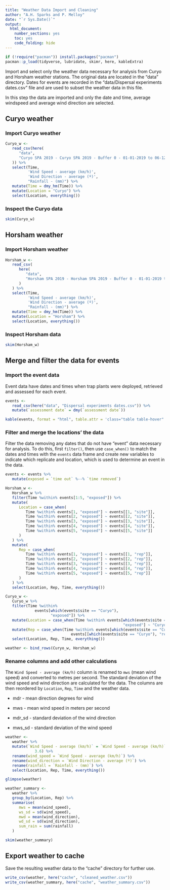 ```yaml
---
title: "Weather Data Import and Cleaning"
author: "A.H. Sparks and P. Melloy"
date: "`r Sys.Date()`"
output:
  html_document:
    number_sections: yes
    toc: yes
    code_folding: hide
---
```


```r
if (!require("pacman")) install.packages("pacman")
pacman::p_load(tidyverse, lubridate, skimr, here, kableExtra)
```

Import and select only the weather data necessary for analysis from Curyo and Horsham weather stations.
The original data are located in the "data" directory.
Dates for events are recorded in the "data/Dispersal experiments dates.csv" file and are used to subset the weather data in this file.

In this step the data are imported and only the date and time, average windspeed and average wind direction are selected.

## Curyo weather

### Import Curyo weather

```r
Curyo_w <-
   read_csv(here(
      "data",
      "Curyo SPA 2019 - Curyo SPA 2019 - Buffer 0 - 01-01-2019 to 06-12-2019.csv"
   )) %>%
   select(Time,
          'Wind Speed - average (km/h)',
          'Wind Direction - average (º)',
          "Rainfall - (mm)") %>%
   mutate(Time = dmy_hm(Time)) %>%
   mutate(Location = "Curyo") %>%
   select(Location, everything())
```

### Inspect the Curyo data

```r
skim(Curyo_w)
```

## Horsham weather

### Import Horsham weather

```r
Horsham_w <-
   read_csv(
      here(
         "data",
         "Horsham SPA 2019 - Horsham SPA 2019 - Buffer 0 - 01-01-2019 to 06-12-2019.csv"
      )
   ) %>%
   select(Time,
          'Wind Speed - average (km/h)',
          'Wind Direction - average (º)',
          "Rainfall - (mm)") %>%
   mutate(Time = dmy_hm(Time)) %>%
   mutate(Location = "Horsham") %>%
   select(Location, everything())
```

### Inspect Horsham data

```r
skim(Horsham_w)
```

## Merge and filter the data for events

### Import the event data

Event data have dates and times when trap plants were deployed, retrieved and assessed for each event.

```r
events <-
   read_csv(here("data", "Dispersal experiments dates.csv")) %>%
   mutate(`assessment date` = dmy(`assessment date`))

kable(events, format = "html", table.attr = 'class="table table-hover"')
```



### Filter and merge the locations' the data

Filter the data removing any dates that do not have "event" data necessary for analysis.
To do this, first `filter()`, then use `case_when()` to match the dates and times with the `events` data frame and create new variables to indicate which replicate and location, which is used to determine an event in the data.

```r
events <- events %>%
   mutate(exposed = `time out` %--% `time removed`)

Horsham_w <-
   Horsham_w %>%
   filter(Time %within% events[1:5, "exposed"]) %>%
   mutate(
      Location = case_when(
         Time %within% events[1, "exposed"] ~ events[[1, "site"]],
         Time %within% events[2, "exposed"] ~ events[[2, "site"]],
         Time %within% events[3, "exposed"] ~ events[[3, "site"]],
         Time %within% events[4, "exposed"] ~ events[[4, "site"]],
         Time %within% events[5, "exposed"] ~ events[[5, "site"]]
      )
   ) %>%
   mutate(
      Rep = case_when(
         Time %within% events[1, "exposed"] ~ events[[1, "rep"]],
         Time %within% events[2, "exposed"] ~ events[[2, "rep"]],
         Time %within% events[3, "exposed"] ~ events[[3, "rep"]],
         Time %within% events[4, "exposed"] ~ events[[4, "rep"]],
         Time %within% events[5, "exposed"] ~ events[[5, "rep"]]
      )
   ) %>%
   select(Location, Rep, Time, everything())

Curyo_w <-
   Curyo_w %>%
   filter(Time %within%
             events[which(events$site == "Curyo"),
                    "exposed"]) %>%
   mutate(Location = case_when(Time %within% events[which(events$site == "Curyo"),
                                                    "exposed"] ~ "Curyo")) %>%
   mutate(Rep = case_when(Time %within% events[which(events$site == "Curyo"), "exposed"] ~
                             events[[which(events$site == "Curyo"), "rep"]])) %>%
   select(Location, Rep, Time, everything())

weather <- bind_rows(Curyo_w, Horsham_w)
```

### Rename columns and add other calculations

The `Wind Speed - average (km/h)` column is renamed to `mws` (mean wind speed) and converted to metres per second.
The standard deviation of the wind speed and wind direction are calculated for the data.
The columns are then reordered by `Location`, `Rep`, `Time` and the weather data.

* mdr - mean direction degrees for wind

* mws - mean wind speed in meters per second

* mdr_sd - standard deviation of the wind direction

* mws_sd - standard deviation of the wind speed

```r
weather <-
   weather %>%
   mutate(`Wind Speed - average (km/h)` = `Wind Speed - average (km/h)` /
             3.6) %>%
   rename(wind_speed = `Wind Speed - average (km/h)`) %>%
   rename(wind_direction = `Wind Direction - average (º)`) %>%
   rename(rainfall = `Rainfall - (mm)`) %>%
   select(Location, Rep, Time, everything())

glimpse(weather)
```

```r
weather_summary <-
   weather %>%
   group_by(Location, Rep) %>%
   summarise(
      mws = mean(wind_speed),
      ws_sd = sd(wind_speed),
      mwd = mean(wind_direction),
      wd_sd = sd(wind_direction),
      sum_rain = sum(rainfall)
   )

skim(weather_summary)
```



## Export weather to cache

Save the resulting weather data to the "cache" directory for further use.

```r
write_csv(weather, here("cache", "cleaned_weather.csv"))
write_csv(weather_summary, here("cache", "weather_summary.csv"))
```
